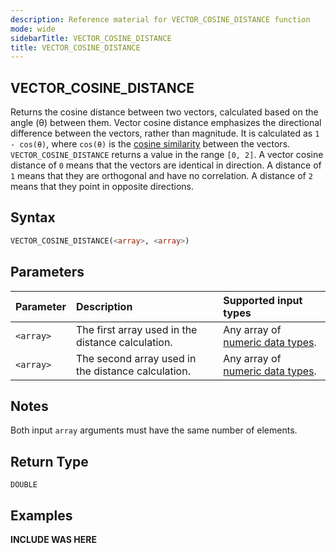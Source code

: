 ```yaml
---
description: Reference material for VECTOR_COSINE_DISTANCE function
mode: wide
sidebarTitle: VECTOR_COSINE_DISTANCE
title: VECTOR_COSINE_DISTANCE
---
```


## VECTOR_COSINE_DISTANCE

Returns the cosine distance between two vectors, calculated based on the angle (θ) between them. Vector cosine distance emphasizes the directional difference between the vectors, rather than magnitude. It is calculated as `1 - cos(θ)`, where `cos(θ)` is the [cosine similarity](/functions-reference/vector/vector-cosine-similarity) between the vectors. `VECTOR_COSINE_DISTANCE` returns a value in the range `[0, 2]`. A vector cosine distance of `0` means that the vectors are identical in direction. A distance of `1` means that they are orthogonal and have no correlation. A distance of `2` means that they point in opposite directions.

## Syntax


```sql
VECTOR_COSINE_DISTANCE(<array>, <array>)
```
## Parameters


| Parameter | Description                                        | Supported input types                                           |
|:----------|:---------------------------------------------------|:----------------------------------------------------------------|
| `<array>` | The first array used in the distance calculation.  | Any array of [numeric data types](/data-types#numeric). |
| `<array>` | The second array used in the distance calculation. | Any array of [numeric data types](/data-types#numeric). |

## Notes
Both input `array` arguments must have the same number of elements.

## Return Type
`DOUBLE`

## Examples


**INCLUDE WAS HERE**

